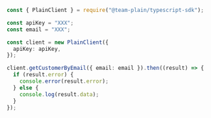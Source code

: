 ```ts filename="script.js" {3-4}
const { PlainClient } = require("@team-plain/typescript-sdk");

const apiKey = "XXX";
const email = "XXX";

const client = new PlainClient({
  apiKey: apiKey,
});

client.getCustomerByEmail({ email: email }).then((result) => {
  if (result.error) {
    console.error(result.error);
  } else {
    console.log(result.data);
  }
});
```
